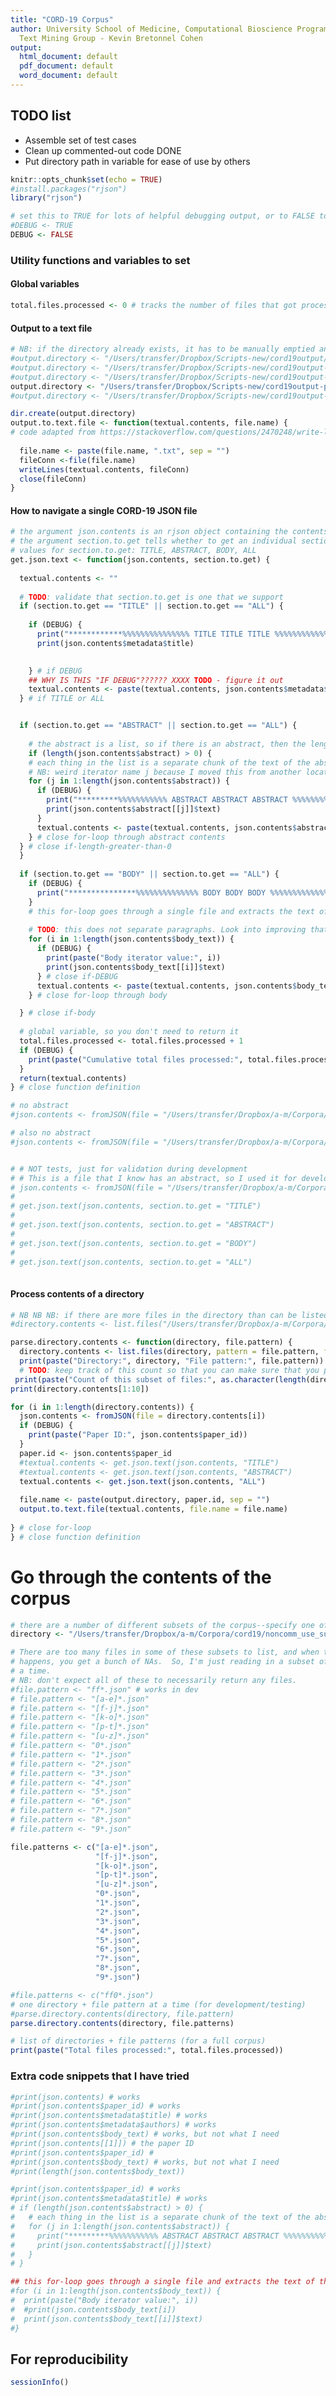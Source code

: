 ```yaml
---
title: "CORD-19 Corpus"
author: University School of Medicine, Computational Bioscience Program, Biomedical
  Text Mining Group - Kevin Bretonnel Cohen
output:
  html_document: default
  pdf_document: default
  word_document: default
---
```


## TODO list

- Assemble set of test cases
- Clean up commented-out code DONE
- Put directory path in variable for ease of use by others

```r
knitr::opts_chunk$set(echo = TRUE)
#install.packages("rjson")
library("rjson")

# set this to TRUE for lots of helpful debugging output, or to FALSE to suppress it
#DEBUG <- TRUE
DEBUG <- FALSE

```

### Utility functions and variables to set

#### Global variables

```r
total.files.processed <- 0 # tracks the number of files that got processed, so that you can verify that it's what you expected
```

#### Output to a text file

```r
# NB: if the directory already exists, it has to be manually emptied and deleted
#output.directory <- "/Users/transfer/Dropbox/Scripts-new/cord19output/"
#output.directory <- "/Users/transfer/Dropbox/Scripts-new/cord19output-titles/"
#output.directory <- "/Users/transfer/Dropbox/Scripts-new/cord19output-abstracts/" # note that this doesn't currently include the titles
output.directory <- "/Users/transfer/Dropbox/Scripts-new/cord19output-papers/"
#output.directory <- "/Users/transfer/Dropbox/Scripts-new/cord19output-papers-dev/"

dir.create(output.directory)
output.to.text.file <- function(textual.contents, file.name) {
# code adapted from https://stackoverflow.com/questions/2470248/write-lines-of-text-to-a-file-in-r
  
  file.name <- paste(file.name, ".txt", sep = "")
  fileConn <-file(file.name)
  writeLines(textual.contents, fileConn)
  close(fileConn)
}
```

#### How to navigate a single CORD-19 JSON file

```r

# the argument json.contents is an rjson object containing the contents of a single file.
# the argument section.to.get tells whether to get an individual section, or all.
# values for section.to.get: TITLE, ABSTRACT, BODY, ALL
get.json.text <- function(json.contents, section.to.get) {
  
  textual.contents <- ""
  
  # TODO: validate that section.to.get is one that we support
  if (section.to.get == "TITLE" || section.to.get == "ALL") {
 
    if (DEBUG) {
      print("************%%%%%%%%%%%%%%% TITLE TITLE TITLE %%%%%%%%%%%%%%%%%***********")
      print(json.contents$metadata$title)
 

    } # if DEBUG
    ## WHY IS THIS "IF DEBUG"?????? XXXX TODO - figure it out
    textual.contents <- paste(textual.contents, json.contents$metadata$title, "\n\n")
  } # if TITLE or ALL


  if (section.to.get == "ABSTRACT" || section.to.get == "ALL") {
    
    # the abstract is a list, so if there is an abstract, then the length of the list will be > 0
    if (length(json.contents$abstract) > 0) { 
    # each thing in the list is a separate chunk of the text of the abstract, which could be multiple paragraphs/sections
    # NB: weird iterator name j because I moved this from another location--refactor for clarity
    for (j in 1:length(json.contents$abstract)) {
      if (DEBUG) {
        print("*********%%%%%%%%%%% ABSTRACT ABSTRACT ABSTRACT %%%%%%%%%%%%%*********")
        print(json.contents$abstract[[j]]$text)
      }
      textual.contents <- paste(textual.contents, json.contents$abstract[[j]]$text, "\n\n")
    } # close for-loop through abstract contents
  } # close if-length-greater-than-0
  }
  
  if (section.to.get == "BODY" || section.to.get == "ALL") {
    if (DEBUG) {
      print("***************%%%%%%%%%%%%%% BODY BODY BODY %%%%%%%%%%%%%%%%*************")
    }
    # this for-loop goes through a single file and extracts the text of the body. need separate code for title, abstract (if there be one), etc.
    
    # TODO: this does not separate paragraphs. Look into improving that.
    for (i in 1:length(json.contents$body_text)) {
      if (DEBUG) {
        print(paste("Body iterator value:", i))
        print(json.contents$body_text[[i]]$text)
      } # close if-DEBUG
      textual.contents <- paste(textual.contents, json.contents$body_text[[i]]$text)
    } # close for-loop through body

  } # close if-body
  
  # global variable, so you don't need to return it
  total.files.processed <- total.files.processed + 1
  if (DEBUG) {
    print(paste("Cumulative total files processed:", total.files.processed))
  }
  return(textual.contents)
} # close function definition

# no abstract
#json.contents <- fromJSON(file = "/Users/transfer/Dropbox/a-m/Corpora/cord19/noncomm_use_subset/ff34c772e37156609477e7f0fa4aba793171f806.json") # no abstract

# also no abstract
#json.contents <- fromJSON(file = "/Users/transfer/Dropbox/a-m/Corpora/cord19/noncomm_use_subset/ff5a79ed22ea416e6d89caad1cf0d83dbc741a4b.json") # 


# # NOT tests, just for validation during development
# # This is a file that I know has an abstract, so I used it for development
# json.contents <- fromJSON(file = "/Users/transfer/Dropbox/a-m/Corpora/cord19/noncomm_use_subset/025ed2caa0ae1ab7f04d3479116e6ed2a334938d.json") # 
# 
# get.json.text(json.contents, section.to.get = "TITLE")
# 
# get.json.text(json.contents, section.to.get = "ABSTRACT")
# 
# get.json.text(json.contents, section.to.get = "BODY")
# 
# get.json.text(json.contents, section.to.get = "ALL")
  
```

#### Process contents of a directory

```r

# NB NB NB: if there are more files in the directory than can be listed, you will get NAs for the file names. Consequently, I am limiting them by specifying their beginning, as well as their extension.  For example: ff*.json, rather than *.json
#directory.contents <- list.files("/Users/transfer/Dropbox/a-m/Corpora/cord19/noncomm_use_subset/", pattern = "ff*.json", full.names = TRUE)

parse.directory.contents <- function(directory, file.pattern) {
  directory.contents <- list.files(directory, pattern = file.pattern, full.names = TRUE)
  print(paste("Directory:", directory, "File pattern:", file.pattern))
  # TODO: keep track of this count so that you can make sure that you processed as many files as you expected to
 print(paste("Count of this subset of files:", as.character(length(directory.contents))))
print(directory.contents[1:10])

for (i in 1:length(directory.contents)) {
  json.contents <- fromJSON(file = directory.contents[i])
  if (DEBUG) {
    print(paste("Paper ID:", json.contents$paper_id))
  }
  paper.id <- json.contents$paper_id
  #textual.contents <- get.json.text(json.contents, "TITLE")
  #textual.contents <- get.json.text(json.contents, "ABSTRACT")
  textual.contents <- get.json.text(json.contents, "ALL")
  
  file.name <- paste(output.directory, paper.id, sep = "")
  output.to.text.file(textual.contents, file.name = file.name)
 
} # close for-loop
} # close function definition
```

# Go through the contents of the corpus

```r
# there are a number of different subsets of the corpus--specify one of them
directory <- "/Users/transfer/Dropbox/a-m/Corpora/cord19/noncomm_use_subset/"

# There are too many files in some of these subsets to list, and when that
# happens, you get a bunch of NAs.  So, I'm just reading in a subset of the files at 
# a time.
# NB: don't expect all of these to necessarily return any files.
#file.pattern <- "ff*.json" # works in dev
# file.pattern <- "[a-e]*.json"
# file.pattern <- "[f-j]*.json"
# file.pattern <- "[k-o]*.json"
# file.pattern <- "[p-t]*.json"
# file.pattern <- "[u-z]*.json"
# file.pattern <- "0*.json"
# file.pattern <- "1*.json"
# file.pattern <- "2*.json"
# file.pattern <- "3*.json"
# file.pattern <- "4*.json"
# file.pattern <- "5*.json"
# file.pattern <- "6*.json"
# file.pattern <- "7*.json"
# file.pattern <- "8*.json"
# file.pattern <- "9*.json"

file.patterns <- c("[a-e]*.json",
                   "[f-j]*.json",
                   "[k-o]*.json",
                   "[p-t]*.json",
                   "[u-z]*.json",
                   "0*.json",
                   "1*.json",
                   "2*.json",
                   "3*.json",
                   "4*.json",
                   "5*.json",
                   "6*.json",
                   "7*.json",
                   "8*.json",
                   "9*.json")

#file.patterns <- c("ff0*.json")
# one directory + file pattern at a time (for development/testing)
#parse.directory.contents(directory, file.pattern)
parse.directory.contents(directory, file.patterns)

# list of directories + file patterns (for a full corpus)
print(paste("Total files processed:", total.files.processed))
```

### Extra code snippets that I have tried

```r
#print(json.contents) # works
#print(json.contents$paper_id) # works
#print(json.contents$metadata$title) # works
#print(json.contents$metadata$authors) # works
#print(json.contents$body_text) # works, but not what I need
#print(json.contents[[1]]) # the paper ID
#print(json.contents$paper_id) # 
#print(json.contents$body_text) # works, but not what I need
#print(length(json.contents$body_text))

#print(json.contents$paper_id) # works
#print(json.contents$metadata$title) # works
# if (length(json.contents$abstract) > 0) { 
#   # each thing in the list is a separate chunk of the text of the abstract, which could be multiple paragraphs/sections
#   for (j in 1:length(json.contents$abstract)) {
#     print("*********%%%%%%%%%%% ABSTRACT ABSTRACT ABSTRACT %%%%%%%%%%%%%*********")
#     print(json.contents$abstract[[j]]$text)
#   }
# }

## this for-loop goes through a single file and extracts the text of the body. need separate code for title, abstract (if there be one), etc.
#for (i in 1:length(json.contents$body_text)) {
#  print(paste("Body iterator value:", i))
#  #print(json.contents$body_text[i])
#  print(json.contents$body_text[[i]]$text)
#}

```

## For reproducibility

```r
sessionInfo()
```


